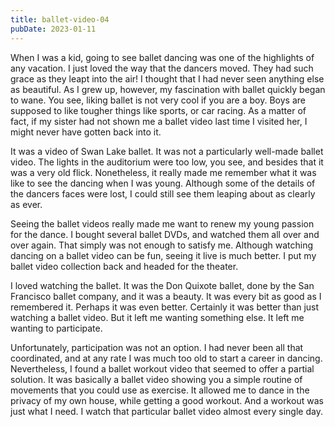 ```yaml
---
title: ballet-video-04
pubDate: 2023-01-11
---
```


When I was a kid, going to see ballet dancing was one of the highlights of any vacation. I just loved the way that the dancers moved. They had such grace as they leapt into the air! I thought that I had never seen anything else as beautiful. As I grew up, however, my fascination with ballet quickly began to wane. You see, liking ballet is not very cool if you are a boy. Boys are supposed to like tougher things like sports, or car racing. As a matter of fact, if my sister had not shown me a ballet video last time I visited her, I might never have gotten back into it.

It was a video of Swan Lake ballet. It was not a particularly well-made ballet video. The lights in the auditorium were too low, you see, and besides that it was a very old flick. Nonetheless, it really made me remember what it was like to see the dancing when I was young. Although some of the details of the dancers faces were lost, I could still see them leaping about as clearly as ever.

Seeing the ballet videos really made me want to renew my young passion for the dance. I bought several ballet DVDs, and watched them all over and over again. That simply was not enough to satisfy me.  Although watching dancing on a ballet video can be fun, seeing it live is much better. I put my ballet video collection back and headed for the theater.

I loved watching the ballet. It was the Don Quixote ballet, done by the San Francisco ballet company, and it was a beauty. It was every bit as good as I remembered it. Perhaps it was even better. Certainly it was better than just watching a ballet video. But it left me wanting something else. It left me wanting to participate.

Unfortunately, participation was not an option. I had never been all that coordinated, and at any rate I was much too old to start a career in dancing. Nevertheless, I found a ballet workout video that seemed to offer a partial solution. It was basically a ballet video showing you a simple routine of movements that you could use as exercise. It allowed me to dance in the privacy of my own house, while getting a good workout. And a workout was just what I need. I watch that particular ballet video almost every single day.